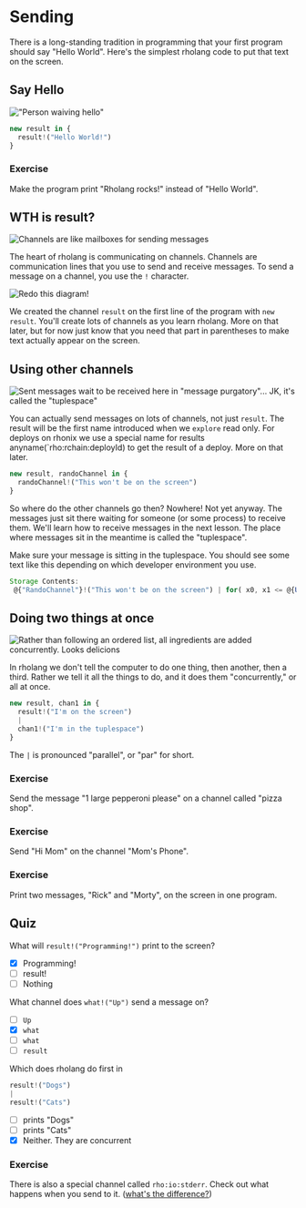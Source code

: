 # Sending

There is a long-standing tradition in programming that your first program should say "Hello World". Here's the simplest rholang code to put that text on the screen.

## Say Hello

!["Person waiving hello"](public/images/docs/build/tut-1/sending-helloWorld.png)

```javascript
new result in {
  result!("Hello World!")
}
```

### Exercise

Make the program print "Rholang rocks!" instead of "Hello World".

## WTH is result?

![Channels are like mailboxes for sending messages](public/images/docs/build/tut-1/sending-mailbox.png)

The heart of rholang is communicating on channels. Channels are communication lines that you use to send and receive messages. To send a message on a channel, you use the `!` character.

![Redo this diagram!](public/images/docs/build/tut-1/sending-sendSyntax.png)

We created the channel `result` on the first line of the program with `new result`. You'll create lots of channels as you learn rholang. More on that later, but for now just know that you need that part in parentheses to make text actually appear on the screen.

## Using other channels

![Sent messages wait to be received here in "message purgatory"... JK, it's called the "tuplespace"](public/images/docs/build/tut-1/sending-mailboxes.png)

You can actually send messages on lots of channels, not just `result`. The result will be the first name introduced when we `explore` read only. For deploys on rhonix we use a special name for results anyname(`rho:rchain:deployId) to get the result of a deploy. More on that later.

```javascript
new result, randoChannel in {
  randoChannel!("This won't be on the screen")
}
```

So where do the other channels go then? Nowhere! Not yet anyway. The messages just sit there waiting for someone (or some process) to receive them. We'll learn how to receive messages in the next lesson. The place where messages sit in the meantime is called the "tuplespace".

Make sure your message is sitting in the tuplespace. You should see some text like this depending on which developer environment you use.

```javascript
Storage Contents:
 @{"RandoChannel"}!("This won't be on the screen") | for( x0, x1 <= @{Unforgeable(0x01)} ) { Nil } | for( x0, x1, x2, x3 <= @{"secp256k1Verify"} ) { Nil } | for( x0, x1 <= @{"sha256Hash"} ) { Nil } | for( x0, x1 <= @{Unforgeable(0x03)} ) { Nil } | for( x0, x1, x2, x3 <= @{"ed25519Verify"} ) { Nil } | for( x0, x1 <= @{"blake2b256Hash"} ) { Nil } | for( x0 <= @{Unforgeable(0x02)} ) { Nil } | for( x0 <= @{Unforgeable(0x00)} ) { Nil } | for( x0, x1 <= @{"keccak256Hash"} ) { Nil }
```

## Doing two things at once

![Rather than following an ordered list, all ingredients are added concurrently.  Looks delicions](public/images/docs/build/tut-1/sending-cooking.png)

In rholang we don't tell the computer to do one thing, then another, then a third. Rather we tell it all the things to do, and it does them "concurrently," or all at once.

```javascript
new result, chan1 in {
  result!("I'm on the screen")
  |
  chan1!("I'm in the tuplespace")
}

```

The `|` is pronounced "parallel", or "par" for short.

### Exercise

Send the message "1 large pepperoni please" on a channel called "pizza shop".

### Exercise

Send "Hi Mom" on the channel "Mom's Phone".

### Exercise

Print two messages, "Rick" and "Morty", on the screen in one program.

## Quiz

What will `result!("Programming!")` print to the screen?

- [x] Programming!
- [ ] result!
- [ ] Nothing

What channel does `what!("Up")` send a message on?

- [ ] `Up`
- [x] `what`
- [ ] `what`
- [ ] `result`

Which does rholang do first in

```javascript
result!("Dogs")
|
result!("Cats")
```

- [ ] prints "Dogs"
- [ ] prints "Cats"
- [x] Neither. They are concurrent

### Exercise

There is also a special channel called `rho:io:stderr`. Check out what happens when you send to it. ([what's the difference?](https://en.wikipedia.org/wiki/Standard_streams))
